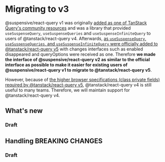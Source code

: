 # Migrating to v3

@suspensive/react-query v1 was originally [added as one of TanStack Query's community resources](https://tanstack.com/query/v4/docs/framework/react/community/suspensive-react-query) and was a library that provided `useSuspenseQuery`, `useSuspenseQueries` and `useSuspenseInfiniteQuery` to users of @tanstack/react-query v4.
Afterwards, [as `useSuspenseQuery`, `useSuspenseQueries`, and `useSuspenseInfiniteQuery` were officially added to @tanstack/react-query v5](https://github.com/TanStack/query/pull/5739) with changes interfaces such as enabled disappeared and queryOptions were received as one.
Therefore **we made the interface of @suspensive/react-query v2 as similar to the official interface as possible to make it easier for existing users of @suspensive/react-query v1 to migrate to @tanstack/react-query v5**.

However, because of [the higher browser specifications (class private fields) required by @tanstack/react-query v5](https://tanstack.com/query/v5/docs/framework/react/installation#requirements), @tanstack/react-query v4 is still useful to many teams.
Therefore, we will maintain support for @tanstack/react-query v4.

## What's new

### Draft

## Handling BREAKING CHANGES

### Draft
